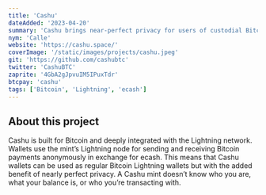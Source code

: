 ```yaml
---
title: 'Cashu'
dateAdded: '2023-04-20'
summary: 'Cashu brings near-perfect privacy for users of custodial Bitcoin applications by using a Chaumian ecash system.'
nym: 'Calle'
website: 'https://cashu.space/'
coverImage: '/static/images/projects/cashu.jpeg'
git: 'https://github.com/cashubtc'
twitter: 'CashuBTC'
zaprite: '4GbA2gJpvuIM5IPuxTdr'
btcpay: 'cashu'
tags: ['Bitcoin', 'Lightning', 'ecash']
---
```


## About this project

Cashu is built for Bitcoin and deeply integrated with the Lightning network. Wallets use the mint’s Lightning node for sending and receiving Bitcoin payments anonymously in exchange for ecash. This means that Cashu wallets can be used as regular Bitcoin Lightning wallets but with the added benefit of nearly perfect privacy. A Cashu mint doesn’t know who you are, what your balance is, or who you’re transacting with.
